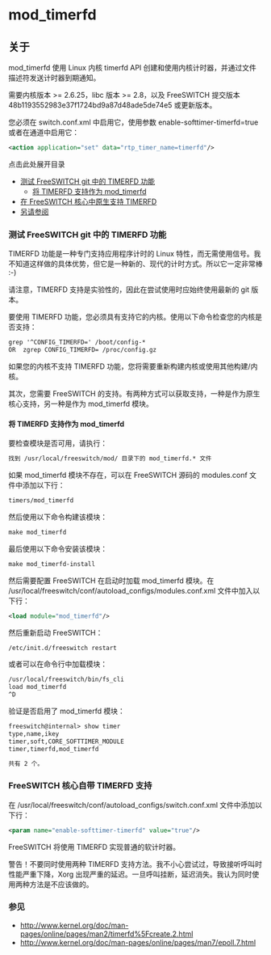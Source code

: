 # mod_timerfd

## 关于

mod\_timerfd 使用 Linux 内核 timerfd API 创建和使用内核计时器，并通过文件描述符发送计时器到期通知。

需要内核版本 >= 2.6.25，libc 版本 >= 2.8，以及 FreeSWITCH 提交版本 48b1193552983e37f1724bd9a87d48ade5de74e5 或更新版本。

您必须在 switch.conf.xml 中启用它，使用参数 enable-softtimer-timerfd=true 或者在通道中启用它：

```xml
<action application="set" data="rtp_timer_name=timerfd"/>
```

点击此处展开目录

* [测试 FreeSWITCH git 中的 TIMERFD 功能](#testing-timerfd-feature-in-freeswitch-git)  
   * [将 TIMERFD 支持作为 mod\_timerfd](#timerfd-support-as-mod_timerfd)
* [在 FreeSWITCH 核心中原生支持 TIMERFD](#timerfd-support-natively-in-freeswitch-core)
* [另请参阅](#see-also)

### 测试 FreeSWITCH git 中的 TIMERFD 功能

TIMERFD 功能是一种专门支持应用程序计时的 Linux 特性，而无需使用信号。我不知道这样做的具体优势，但它是一种新的、现代的计时方式。所以它一定非常棒 :-)

请注意，TIMERFD 支持是实验性的，因此在尝试使用时应始终使用最新的 git 版本。

要使用 TIMERFD 功能，您必须具有支持它的内核。使用以下命令检查您的内核是否支持：

```xml
grep '^CONFIG_TIMERFD=' /boot/config-*
OR  zgrep CONFIG_TIMERFD= /proc/config.gz
```

如果您的内核不支持 TIMERFD 功能，您将需要重新构建内核或使用其他构建/内核。

其次，您需要 FreeSWITCH 的支持。有两种方式可以获取支持，一种是作为原生核心支持，另一种是作为 mod\_timerfd 模块。

#### 将 TIMERFD 支持作为 mod_timerfd

要检查模块是否可用，请执行：

```xml
找到 /usr/local/freeswitch/mod/ 目录下的 mod_timerfd.* 文件
```

如果 mod_timerfd 模块不存在，可以在 FreeSWITCH 源码的 modules.conf 文件中添加以下行：

```xml
timers/mod_timerfd
```

然后使用以下命令构建该模块：

```xml
make mod_timerfd
```

最后使用以下命令安装该模块：

```xml
make mod_timerfd-install
```

然后需要配置 FreeSWITCH 在启动时加载 mod_timerfd 模块。在 /usr/local/freeswitch/conf/autoload_configs/modules.conf.xml 文件中加入以下行：

```xml
<load module="mod_timerfd"/>
```

然后重新启动 FreeSWITCH：

```xml
/etc/init.d/freeswitch restart
```

或者可以在命令行中加载模块：

```xml
/usr/local/freeswitch/bin/fs_cli
load mod_timerfd
^D    
```

验证是否启用了 mod_timerfd 模块：

```xml
freeswitch@internal> show timer
type,name,ikey
timer,soft,CORE_SOFTTIMER_MODULE
timer,timerfd,mod_timerfd

共有 2 个。
```

### FreeSWITCH 核心自带 TIMERFD 支持

在 /usr/local/freeswitch/conf/autoload_configs/switch.conf.xml 文件中添加以下行：

```xml
<param name="enable-softtimer-timerfd" value="true"/>
```

FreeSWITCH 将使用 TIMERFD 实现普通的软计时器。

警告！不要同时使用两种 TIMERFD 支持方法。我不小心尝试过，导致接听呼叫时性能严重下降，Xorg 出现严重的延迟。一旦呼叫挂断，延迟消失。我认为同时使用两种方法是不应该做的。

### 参见

* <http://www.kernel.org/doc/man-pages/online/pages/man2/timerfd%5Fcreate.2.html>
* <http://www.kernel.org/doc/man-pages/online/pages/man7/epoll.7.html>
```